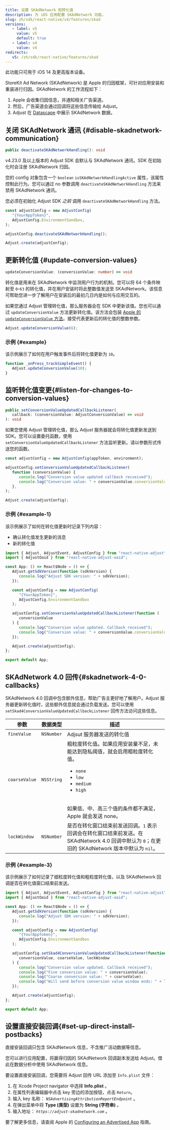 ```yaml
---
title: 设置 SKAdNetwork 和转化值
description: 为 iOS 应用配置 SKAdNetwork 功能。
slug: zh/sdk/react-native/v4/features/skad
versions:
   - label: v5
     value: v5
     default: true
   - label: v4
     value: v4
redirects:
   v5: /zh/sdk/react-native/features/skad
---
```


<Callout type="important">

此功能只可用于 iOS 14 及更高版本设备。

</Callout>

StoreKit Ad Network \(SKAdNetwork\) 是 Apple 的归因框架，可针对应用安装和重装进行归因。SKAdNetwork 的工作流程如下：

1. Apple 会收集归因信息，并通知相关广告渠道。
2. 然后，广告渠道会通过回调将这些信息传输给 Adjust。
3. Adjust 在 [Datascape](https://help.adjust.com/zh/suite/article/datascape) 中展示 SKAdNetwork 数据。

## 关闭 SKAdNetwork 通讯 {#disable-skadnetwork-communication}

<CodeBlock title="方法签名">

```ts
public deactivateSKAdNetworkHandling(): void
```

</CodeBlock>
<MinorVersion added="v4.23.0">

v4\.23\.0 及以上版本的 Adjust SDK 会默认与 SKAdNetwork 通讯。SDK 在初始化时会注册 SKAdNetwork 归因。

</MinorVersion>

您的 config 对象包含一个 `boolean` `isSKAdNetworkHandlingActive` 属性，该属性控制此行为。您可以通过 no 参数调用 `deactivateSKAdNetworkHandling` 方法来禁用 SKAdNetwork 通讯。

<Callout type="important">

您必须在初始化 Adjust SDK _之前_ 调用 `deactivateSKAdNetworkHandling` 方法。

</Callout>

```jsx
const adjustConfig = new AdjustConfig(
   "{YourAppToken}",
   AdjustConfig.EnvironmentSandbox,
);

adjustConfig.deactivateSKAdNetworkHandling();

Adjust.create(adjustConfig);
```

## 更新转化值 {#update-conversion-values}

<CodeBlock title="方法签名">

```ts
updateConversionValue: (conversionValue: number) => void
```

</CodeBlock>

转化值是用来在 SKAdNetwork 中监测用户行为的机制。您可以将 64 个条件映射至 `0`\-`63` 的转化值，并在用户安装时将此整数值发送至 SKAdNetwork。该信息可帮助您进一步了解用户在安装后的最初几日内是如何与应用交互的。

如果您通过 Adjust 管理转化值，那么服务器会在 SDK 中更新该值。您也可以通过 `updateConversionValue` 方法更新转化值。该方法会包装 [Apple 的 `updateConversionValue` 方法](https://developer.apple.com/documentation/storekit/skadnetwork/3566697-updateconversionvalue)。接受代表更新后的转化值的整数参数。

```jsx
Adjust.updateConversionValue(6);
```

### 示例 {#example}

该示例展示了如何在用户触发事件后将转化值更新为 `10`。

```jsx
function _onPress_trackSimpleEvent() {
   Adjust.updateConversionValue(10);
}
```

## 监听转化值变更{#listen-for-changes-to-conversion-values}

<CodeBlock title="方法签名">

```ts
public setConversionValueUpdatedCallbackListener(
   callback: (conversionValue: AdjustConversionValue) => void
): void

```

</CodeBlock>

如果您使用 Adjust 管理转化值，那么 Adjust 服务器就会将转化值更新发送到 SDK。您可以设置委托函数，使用 `setConversionValueUpdatedCallbackListener` 方法监听更新。请以参数形式传送您的函数。

```jsx
const adjustConfig = new AdjustConfig(appToken, environment);

adjustConfig.setConversionValueUpdatedCallbackListener(
   function (conversionValue) {
      console.log("Conversion value updated callback recveived");
      console.log("Conversion value: " + conversionValue.conversionValue);
   },
);

Adjust.create(adjustConfig);
```

### 示例 {#example-1}

该示例展示了如何在转化值更新时记录下列内容：

- 确认转化值发生更新的消息
- 新的转化值

```jsx
import { Adjust, AdjustEvent, AdjustConfig } from "react-native-adjust";
import { AdjustOaid } from "react-native-adjust-oaid";

const App: () => React$Node = () => {
   Adjust.getSdkVersion(function (sdkVersion) {
      console.log("Adjust SDK version: " + sdkVersion);
   });

   const adjustConfig = new AdjustConfig(
      "{YourAppToken}",
      AdjustConfig.EnvironmentSandbox
   );

   adjustConfig.setConversionValueUpdatedCallbackListener(function (
      conversionValue
   ) {
      console.log("Conversion value updated. Callback received");
      console.log("Conversion value: " + conversionValue.conversionValue);
   });

   Adjust.create(adjustConfig);
};

export default App;
```

## SKAdNetwork 4\.0 回传{#skadnetwork-4-0-callbacks}

<MinorVersion added="v4.33.0">

SKAdNetwork 4\.0 回调中包含额外信息，帮助广告主更好地了解用户。Adjust 服务器更新转化值时，这些额外信息就会通过负载发送。您可以使用 `setSkad4ConversionValueUpdatedCallbackListener` 回传方法访问这些信息。

</MinorVersion>

| 参数          | 数据类型   | 描述                                                                                                                                                                                                           |
| ------------- | ---------- | -------------------------------------------------------------------------------------------------------------------------------------------------------------------------------------------------------------- |
| `fineValue`   | `NSNumber` | Adjsut 服务器发送的转化值                                                                                                                                                                                      |
| `coarseValue` | `NSString` | 粗粒度转化值。如果应用安装量不足，未能达到隐私阈值，就会启用粗粒度转化值。<ul><li>`none`</li><li>`low`</li><li>`medium`</li><li>`high`</li></ul><br/>如果低、中、高三个值的条件都不满足，Apple 就会发送 none。 |
| `lockWindow`  | `NSNumber` | 是否在转化窗口结束前发送回调。`1` 表示回调会在转化窗口结束前发送。在 SKAdNetwork 4\.0 回调中默认为 `0`；在更旧的 SKAdNetwork 版本中默认为 `nil`。                                                              |

### 示例 {#example-3}

该示例展示了如何记录了细粒度转化值和粗粒度转化值，以及 SKAdNetwork 回调是否在转化值窗口结束前发送。

```jsx
import { Adjust, AdjustEvent, AdjustConfig } from "react-native-adjust";
import { AdjustOaid } from "react-native-adjust-oaid";

const App: () => React$Node = () => {
   Adjust.getSdkVersion(function (sdkVersion) {
      console.log("Adjust SDK version: " + sdkVersion);
   });

   const adjustConfig = new AdjustConfig(
      "{YourAppToken}",
      AdjustConfig.EnvironmentSandbox
   );

   adjustConfig.setSkad4ConversionValueUpdatedCallbackListener(function (
      conversionValue, coarseValue, lockWindow
   ) {
      console.log("Conversion value updated. Callback received");
      console.log("Fine conversion value: " + conversionValue);
      console.log("Coarse conversion value: " + coarseValue);
      console.log("Will send before conversion value window ends: " + lockWindow.toString());
   });

   Adjust.create(adjustConfig);
};

export default App;
```

## 设置直接安装回调{#set-up-direct-install-postbacks}

<Callout type="note">

直接安装回调只包含 SKAdNetwork 信息，不含推广活动数据等信息。

</Callout>

您可以进行应用配置，将赢得归因的 SKAdNetwork 回调副本发送给 Adjust。借此在数据分析中使用 SKAdNetwork 信息。

要设置直接安装回调，您需要将 Adjust 回传 URL 添加至 `Info.plist` 文件：

1. 在 Xcode Project navigator 中选择 **Info.plist** 。
2. 在属性列表编辑器中点击 key 旁边的添加按钮，点击 `Return`。
3. 输入 key 名称： _`NSAdvertisingAttributionReportEndpoint`_ 。
4. 在弹出菜单中将 **Type \(类型\)** 设置为 **String \(字符串\)** 。
5. 输入地址： _`https://adjust-skadnetwork.com`_ 。

<Callout type="seealso">

要了解更多信息，请查阅 Apple 的 [Configuring an Advertised App](https://developer.apple.com/documentation/storekit/skadnetwork/configuring_an_advertised_app) 指南。

</Callout>
